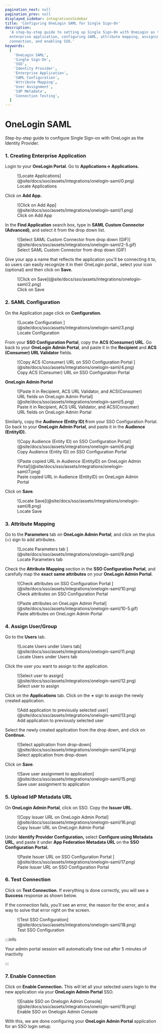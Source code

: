 ```yaml
---
pagination_next: null
pagination_prev: null
displayed_sidebar: integrationsSidebar
title: 'Configuring OneLogin SAML for Single Sign-On'
description:
  'A step-by-step guide to setting up Single Sign-On with OneLogin as the Identity Provider, including creating an
  enterprise application, configuring SAML, attribute mapping, assigning users, uploading IdP metadata, testing the
  connection, and enabling SSO.'
keywords:
  [
    'OneLogin SAML',
    'Single Sign-On',
    'SSO',
    'Identity Provider',
    'Enterprise Application',
    'SAML Configuration',
    'Attribute Mapping',
    'User Assignment',
    'IdP Metadata',
    'Connection Testing',
  ]
---
```


# OneLogin SAML

<Subtitle>Step-by-step guide to configure Single Sign-on with OneLogin as the Identity Provider.</Subtitle>

### 1. Creating Enterprise Application

Login to your **OneLogin Portal**. Go to **Applications→ Applications.**

<figure>
  ![Locate Applications](@site/docs/sso/assets/integrations/onelogin-saml/0.png)
  <figcaption>Locate Applications</figcaption>
</figure>

Click on **Add App.**

<figure>
  ![Click on Add App](@site/docs/sso/assets/integrations/onelogin-saml/1.png)
  <figcaption>Click on Add App</figcaption>
</figure>

In the **Find Application** search box, type in **SAML Custom Connector (Advanced)**, and select it from the drop down
list.

<figure>
  ![Select SAML Custom Connector from drop down (GIF)](@site/docs/sso/assets/integrations/onelogin-saml/2-5.gif)
  <figcaption>Select SAML Custom Connector from drop down (GIF)</figcaption>
</figure>

Give your app a name that reflects the application you'll be connecting it to, so users can easily recognize it in their
OneLogin portal., select your icon (optional) and then click on **Save.**

<figure>
  ![Click on Save](@site/docs/sso/assets/integrations/onelogin-saml/2.png)
  <figcaption>Click on Save</figcaption>
</figure>

### 2. SAML Configuration

On the Application page click on **Configuration.**

<figure>
  ![Locate Configuration ](@site/docs/sso/assets/integrations/onelogin-saml/3.png)
  <figcaption>Locate Configuration </figcaption>
</figure>

From your **SSO Configuration Portal**, copy the **ACS (Consumer) URL**. Go back to your **OneLogin Admin Portal**, and
paste it in the **Recipient** and **ACS (Consumer) URL Validator** fields.

<figure>
  ![Copy ACS (Consumer) URL on SSO Configuration Portal ](@site/docs/sso/assets/integrations/onelogin-saml/4.png)
  <figcaption>Copy ACS (Consumer) URL on SSO Configuration Portal </figcaption>
</figure>

**OneLogin Admin Portal**

<figure>
  ![Paste it in Recipient, ACS URL Validator, and ACS(Consumer) URL fields on OneLogin Admin
  Portal](@site/docs/sso/assets/integrations/onelogin-saml/5.png)
  <figcaption>
    Paste it in Recipient, ACS URL Validator, and ACS(Consumer) URL fields on OneLogin Admin Portal
  </figcaption>
</figure>

Similarly, copy the **Audience (Entity ID) f**rom your SSO Configuration Portal. Go back to your **OneLogin Admin
Portal**, and paste it in the **Audience (EntityID).**

<figure>
  ![Copy Audience (Entity ID) on SSO Configuration Portal](@site/docs/sso/assets/integrations/onelogin-saml/6.png)
  <figcaption>Copy Audience (Entity ID) on SSO Configuration Portal</figcaption>
</figure>

<figure>
  ![Paste copied URL in Audience (EntityID) on OneLogin Admin
  Portal](@site/docs/sso/assets/integrations/onelogin-saml/7.png)
  <figcaption>Paste copied URL in Audience (EntityID) on OneLogin Admin Portal</figcaption>
</figure>

Click on **Save**.

<figure>
  ![Locate Save](@site/docs/sso/assets/integrations/onelogin-saml/8.png)
  <figcaption>Locate Save</figcaption>
</figure>

### 3. Attribute Mapping

Go to the **Parameters** tab on **OneLogin Admin Portal**, and click on the plus (+) sign to add attributes.

<figure>
  ![Locate Parameters tab ](@site/docs/sso/assets/integrations/onelogin-saml/9.png)
  <figcaption>Locate Parameters tab </figcaption>
</figure>

Check the **Attribute Mapping** section in the **SSO Configuration Portal**, and carefully map the **exact** **same
attributes** on your **OneLogin Admin Portal**.

<figure>
  ![Check attributes on SSO Configuration Portal ](@site/docs/sso/assets/integrations/onelogin-saml/10.png)
  <figcaption>Check attributes on SSO Configuration Portal </figcaption>
</figure>

<figure>
  ![Paste attributes on OneLogin Admin Portal](@site/docs/sso/assets/integrations/onelogin-saml/10-5.gif)
  <figcaption>Paste attributes on OneLogin Admin Portal</figcaption>
</figure>

### 4. Assign User/Group

Go to the **Users** tab.

<figure>
  ![Locate Users under Users tab](@site/docs/sso/assets/integrations/onelogin-saml/11.png)
  <figcaption>Locate Users under Users tab</figcaption>
</figure>

Click the user you want to assign to the application.

<figure>
  ![Select user to assign](@site/docs/sso/assets/integrations/onelogin-saml/12.png)
  <figcaption>Select user to assign</figcaption>
</figure>

Click on the **Applications** tab. Click on the **+** sign to assign the newly created application.

<figure>
  ![Add application to previously selected user](@site/docs/sso/assets/integrations/onelogin-saml/13.png)
  <figcaption>Add application to previously selected user</figcaption>
</figure>

Select the newly created application from the drop down, and click on **Continue.**

<figure>
  ![Select application from drop-down](@site/docs/sso/assets/integrations/onelogin-saml/14.png)
  <figcaption>Select application from drop-down</figcaption>
</figure>

Click on **Save**.

<figure>
  ![Save user assignment to application](@site/docs/sso/assets/integrations/onelogin-saml/15.png)
  <figcaption>Save user assignment to application</figcaption>
</figure>

### 5. Upload IdP Metadata URL

On **OneLogin Admin Portal**, click on SSO. Copy the **Issuer URL**.

<figure>
  ![Copy Issuer URL on OneLogin Admin Portal](@site/docs/sso/assets/integrations/onelogin-saml/16.png)
  <figcaption>Copy Issuer URL on OneLogin Admin Portal</figcaption>
</figure>

Under **Identify Provider Configuration,** select **Configure using Metadata URL,** and paste it under **App Federation
Metadata URL** on the **SSO Configuration Portal.**

<figure>
  ![Paste Issuer URL on SSO Configuration Portal ](@site/docs/sso/assets/integrations/onelogin-saml/17.png)
  <figcaption>Paste Issuer URL on SSO Configuration Portal </figcaption>
</figure>

### 6. Test Connection

Click on **Test Connection.** If everything is done correctly, you will see a **Success** response as shown below.

If the connection fails, you’ll see an error, the reason for the error, and a way to solve that error right on the
screen.

<figure>
  ![Test SSO Configuration](@site/docs/sso/assets/integrations/onelogin-saml/18.png)
  <figcaption>Test SSO Configuration</figcaption>
</figure>

:::info

Your admin portal session will automatically time out after 5 minutes of inactivity

:::

### 7. Enable Connection

Click on **Enable Connection.** This will let all your selected users login to the new application via your **OneLogin
Admin Portal** SSO.

<figure>
  ![Enable SSO on Onelogin Admin Console](@site/docs/sso/assets/integrations/onelogin-saml/19.png)
  <figcaption>Enable SSO on Onelogin Admin Console</figcaption>
</figure>

With this, we are done configuring your **OneLogin Admin Portal** application for an SSO login setup.
